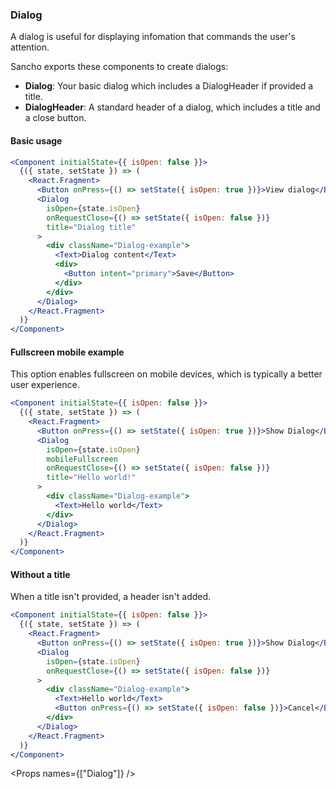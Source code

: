 
<Nav title="Dialog" />
<SEO title="Dialog" />

<Container>
<Article sidebar={[
  { id: 'Dialog', name: 'Dialog' },
  { id: 'Basic usage', name: 'Basic usage' },
  { id: 'Fullscreen mobile example', name: 'Fullscreen mobile'},
  { id: 'Without a title', name: 'Without a title' },
  { id: 'Props', name: 'API'}
]}>

# Dialog

A dialog is useful for displaying infomation that commands the user's attention.

Sancho exports these components to create dialogs:

- **Dialog**: Your basic dialog which includes a DialogHeader if provided a title.
- **DialogHeader**: A standard header of a dialog, which includes a title and a close button.

#### Basic usage

```jsx expanded
<Component initialState={{ isOpen: false }}>
  {({ state, setState }) => (
    <React.Fragment>
      <Button onPress={() => setState({ isOpen: true })}>View dialog</Button>
      <Dialog
        isOpen={state.isOpen}
        onRequestClose={() => setState({ isOpen: false })}
        title="Dialog title"
      >
        <div className="Dialog-example">
          <Text>Dialog content</Text>
          <div>
            <Button intent="primary">Save</Button>
          </div>
        </div>
      </Dialog>
    </React.Fragment>
  )}
</Component>
```

#### Fullscreen mobile example

This option enables fullscreen on mobile devices, which is typically a better user experience.

```jsx
<Component initialState={{ isOpen: false }}>
  {({ state, setState }) => (
    <React.Fragment>
      <Button onPress={() => setState({ isOpen: true })}>Show Dialog</Button>
      <Dialog
        isOpen={state.isOpen}
        mobileFullscreen
        onRequestClose={() => setState({ isOpen: false })}
        title="Hello world!"
      >
        <div className="Dialog-example">
          <Text>Hello world</Text>
        </div>
      </Dialog>
    </React.Fragment>
  )}
</Component>
```

#### Without a title

When a title isn't provided, a header isn't added.

```jsx
<Component initialState={{ isOpen: false }}>
  {({ state, setState }) => (
    <React.Fragment>
      <Button onPress={() => setState({ isOpen: true })}>Show Dialog</Button>
      <Dialog
        isOpen={state.isOpen}
        onRequestClose={() => setState({ isOpen: false })}
      >
        <div className="Dialog-example">
          <Text>Hello world</Text>
          <Button onPress={() => setState({ isOpen: false })}>Cancel</Button>
        </div>
      </Dialog>
    </React.Fragment>
  )}
</Component>
```

<Props names={["Dialog"]} />

</Article>
</Container>
